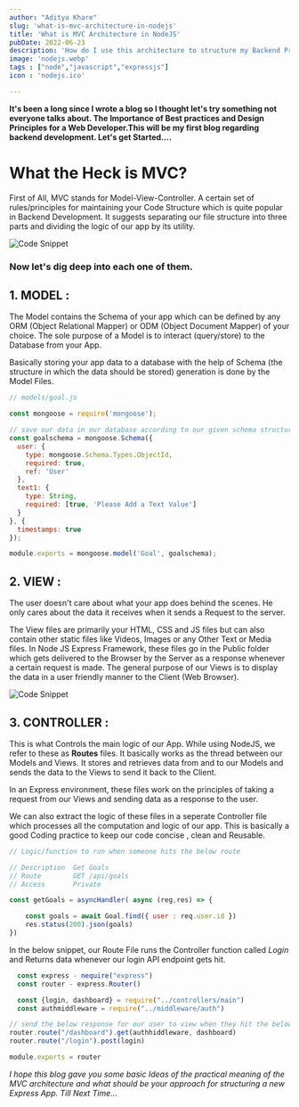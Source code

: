```yaml
---
author: "Aditya Khare"
slug: 'what-is-mvc-architecture-in-nodejs'
title: 'What is MVC Architecture in NodeJS'
pubDate: 2022-06-23
description: 'How do I use this architecture to structure my Backend Projects'
image: 'nodejs.webp'
tags : ["node","javascript","expressjs"]
icon : 'nodejs.ico'

---
```


**It's been a long since I wrote a blog so I thought let's try something not everyone talks about. The Importance of Best practices and Design Principles for a Web Developer.This will be my first blog regarding backend development. Let's get Started....**

# What the Heck is MVC?
First of All, MVC stands for Model-View-Controller. A certain set of rules/principles for maintaining your Code Structure which is quite popular in Backend Development.
It suggests separating our file structure into three parts and dividing the logic of our app by its utility.

![Code Snippet](https://pbs.twimg.com/media/FPYc1xpVUAE92ko?format=jpg&name=small)

### Now let's dig deep into each one of them.

## 1. MODEL :
The Model contains the Schema of your app which can be defined by any ORM (Object Relational Mapper) or ODM (Object Document Mapper) of your choice. 
The sole purpose of a Model is to interact (query/store) to the Database from your App.

Basically storing your app data to a database with the help of Schema (the structure in which the data should be stored) generation is done by the Model Files.

```javascript
// models/goal.js

const mongoose = require('mongoose');

// save our data in our database according to our given schema structure
const goalschema = mongoose.Schema({
  user: {
    type: mongoose.Schema.Types.ObjectId,
    required: true,
    ref: 'User'
  },
  text1: {
    type: String,
    required: [true, 'Please Add a Text Value']
  }
}, {
  timestamps: true
});

module.exports = mongoose.model('Goal', goalschema);

```

## 2. VIEW :
The user doesn't care about what your app does behind the scenes.
He only cares about the data it receives when it sends a Request to the server.

The View files are primarily your HTML, CSS and JS files but can also contain other static files like Videos, Images or any Other Text or Media files.
In Node JS Express Framework, these files go in the Public folder which gets delivered to the Browser by the Server as a response whenever a certain request is made.
The general purpose of our Views is to display the data in a user friendly manner to the Client (Web Browser).

<Image src={code} alt="Code Snippet"/>
 
## 3. CONTROLLER :
This is what Controls the main logic of our App.
While using NodeJS, we refer to these as **Routes** files.
It basically works as the thread between our Models and Views.
It stores and retrieves data from and to our Models and sends the data to the Views to send it back to the Client.

In an Express environment, these files work on the principles of taking a request from our Views and sending data as a response to the user.

We can also extract the logic of these files in a seperate Controller file which processes all the computation and logic of our app. This is basically a good Coding practice to keep our code concise , clean and Reusable.

```javascript
// Logic/function to run when someone hits the below route

// Description  Get Goals
// Route        GET /api/goals
// Access       Private

const getGoals = asyncHandler( async (reg,res) => {

    const goals = await Goal.find({ user : req.user.id })
    res.status(200).json(goals)
})
```

In the below snippet, our Route File runs the Controller function called *Login* and Returns data whenever our login API endpoint gets hit.

```javascript
  const express - nequire("express")
  const router - express.Router()

  const {login, dashboard} = require("../controllers/main")
  const authmiddleware = require("../middleware/auth")

// send the below response for our user to view when they hit the below Endpoint
router.route("/dashboard").get(authhiddleware, dashboard)
router.route("/login").post(login)

module.exports = router
```

*I hope this blog gave you some basic Ideas of the practical meaning of the MVC architecture and what should be your approach for structuring a new Express App. Till Next Time...*